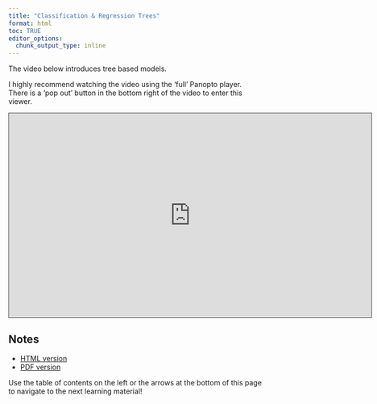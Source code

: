 ```yaml
---
title: "Classification & Regression Trees"
format: html
toc: TRUE
editor_options: 
  chunk_output_type: inline
---
```


The video below introduces tree based models.

I highly recommend watching the video using the 'full' Panopto player. There is a 'pop out' button in the bottom right of the video to enter this viewer.

```{=html}
<iframe src="https://ncsu.hosted.panopto.com/Panopto/Pages/Embed.aspx?id=dce782f5-25fc-4c33-935d-b2a0017f2098&autoplay=false&offerviewer=true&showtitle=true&showbrand=true&captions=false&interactivity=all" height="405" width="720" style="border: 1px solid #464646;" allowfullscreen allow="autoplay" aria-label="Panopto Embedded Video Player" aria-description="07-CART" ></iframe>
```

## Notes

- <a href = "07-Classification_And_Regression_Trees.html" target = "_blank">HTML version</a>
- <a href = "PDFs/07-Classification_And_Regression_Trees.pdf" target = "_blank">PDF version</a>

Use the table of contents on the left or the arrows at the bottom of this page to navigate to the next learning material!